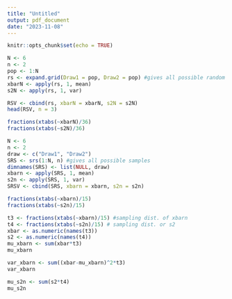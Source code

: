 ```yaml
---
title: "Untitled"
output: pdf_document
date: "2023-11-08"
---
```


```r
knitr::opts_chunk$set(echo = TRUE)
```


```r
N <- 6
n <- 2
pop <- 1:N
rs <- expand.grid(Draw1 = pop, Draw2 = pop) #gives all possible random samples
xbarN <- apply(rs, 1, mean)
s2N <- apply(rs, 1, var)

RSV <- cbind(rs, xbarN = xbarN, s2N = s2N)
head(RSV, n = 3)

fractions(xtabs(~xbarN)/36)
fractions(xtabs(~s2N)/36)
```


```r
N <- 6
n <- 2
draw <- c("Draw1", "Draw2")
SRS <- srs(1:N, n) #gives all possible samples
dimnames(SRS) <- list(NULL, draw)
xbarn <- apply(SRS, 1, mean)
s2n <- apply(SRS, 1, var)
SRSV <- cbind(SRS, xbarn = xbarn, s2n = s2n)

fractions(xtabs(~xbarn)/15)
fractions(xtabs(~s2n)/15)
```

```r
t3 <- fractions(xtabs(~xbarn)/15) #sampling dist. of xbarn
t4 <- fractions(xtabs(~s2n)/15) # sampling dist. or s2
xbar <- as.numeric(names(t3))
s2 <- as.numeric(names(t4))
mu_xbarn <- sum(xbar*t3)
mu_xbarn

var_xbarn <- sum((xbar-mu_xbarn)^2*t3)
var_xbarn

mu_s2n <- sum(s2*t4)
mu_s2n
```

